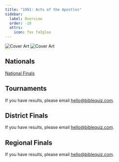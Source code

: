 ```yaml
---
title: "1991: Acts of the Apostles"
sidebar:
  label: Overview
  order: -10
  attrs:
    icon: fas faIgloo
---
```


<div class="flex justify-center">
    <img src="/assets/scripture-portions/1991.jpg" class="mt-0 mr-4" alt="Cover Art" style="max-height:400px" />
    <img src="/assets/scripture-portions/1991-Portion.jpg "class="mt-0 mr-4" alt="Cover Art" style="max-height:400px" />
</div>

## Nationals
<a href="/tbq/seasons/1991/nationals/" class="btn btn-primary">National Finals</a>

## Tournaments
If you have results, please email [hello@biblequiz.com](mailto:hello@biblequiz.com).

## District Finals
If you have results, please email [hello@biblequiz.com](mailto:hello@biblequiz.com).

## Regional Finals
If you have results, please email [hello@biblequiz.com](mailto:hello@biblequiz.com).
